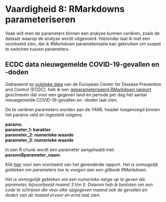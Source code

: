 # Vaardigheid 8: RMarkdowns parameteriseren

Vaak wilt men de parameters binnen een analyse kunnen variëren, zoals de dataset waarop de analyse wordt uitgevoerd. Hieronder laat ik met een voorbeeld zien, dat ik RMarkdown parameterisatie kan gebruiken om soepel te switchen tussen parameters.

## ECDC data nieuwgemelde COVID-19-gevallen en -doden

Gebaseerd op [publieke data](https://www.ecdc.europa.eu/en/publications-data/data-daily-new-cases-covid-19-eueea-country) van de European Center for Disease Prevention and Control (ECDC), heb ik een [geparameteriseerd RMarkdown rapport](https://github.com/stephaniedewit/stephaniedewit.github.io/blob/main/parameterized_Rmd_COVID.Rmd) geschreven dat voor een gegeven land en periode per dag het aantal nieuwgemelde COVID-19-gevallen en -doden laat zien. 

De te variëren parameters worden aan de YAML header toegevoegd binnen het params veld en ingesteld volgens:

__params:__<br>
    __parameter_1: karakter__<br>
    __parameter_2: numerieke waarde__<br>
    __parameter_3: numerieke waarde__<br>

In een R chunk wordt een parameter aangehaald met: __params$parameter_naam__. 

Klik [hier](https://github.com/stephaniedewit/stephaniedewit.github.io/blob/main/parameterized_Rmd_COVID.pdf) voor een voorbeeld van het gerenderde rapport. _Het is onmogelijk gebleken om parameters toe te voegen aan een gitbook RMarkdown_.

_Het is onmogelijk gebleken om een numerieke range op te geven als parameter, bijvoorbeeld maand 3 t/m 5. Daarom heb ik besloten om een code te schrijven die voor elke opgegeven maand ook de gevallen en doden van de maand ervoor en erna laat zien._
